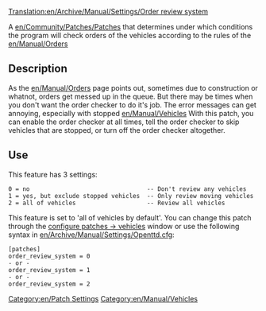 [[Translation:en/Archive/Manual/Settings/Order review system]]
[[Category:en/Patch Settings]]
[[Category:en/Manual/Vehicles]]

A [[en/Community/Patches/Patches]] that determines under which conditions the program will check orders of the vehicles according to the rules of the [[en/Manual/Orders]]

== Description ==

As the [[en/Manual/Orders]] page points out, sometimes due to construction or whatnot, orders get messed up in the queue.  But there may be times when you don't want the order checker to do it's job.  The error messages can get annoying, especially with stopped [[en/Manual/Vehicles]]  With this patch, you can enable the order checker at all times, tell the order checker to skip vehicles that are stopped, or turn off the order checker altogether.

== Use ==

This feature has 3 settings:
<pre>
0 = no                                 -- Don't review any vehicles
1 = yes, but exclude stopped vehicles  -- Only review moving vehicles
2 = all of vehicles                    -- Review all vehicles
</pre>

This feature is set to 'all of vehicles by default'. You can change this patch through the [[en/Archive/Manual/Settings/Configuring patches/Vehicles|configure patches -> vehicles]] window or use the following syntax in [[en/Archive/Manual/Settings/Openttd.cfg]]:

<pre>
[patches]
order_review_system = 0
- or -
order_review_system = 1
- or -
order_review_system = 2
</pre>